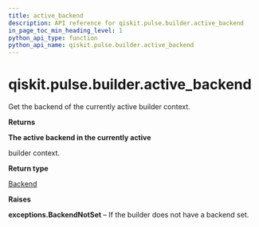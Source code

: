```yaml
---
title: active_backend
description: API reference for qiskit.pulse.builder.active_backend
in_page_toc_min_heading_level: 1
python_api_type: function
python_api_name: qiskit.pulse.builder.active_backend
---
```


<span id="qiskit-pulse-builder-active-backend" />

# qiskit.pulse.builder.active\_backend

<Function id="qiskit.pulse.builder.active_backend" github="https://github.com/qiskit/qiskit/tree/stable/0.24/qiskit/pulse/builder.py" signature="active_backend()">
  Get the backend of the currently active builder context.

  **Returns**

  **The active backend in the currently active**

  builder context.

  **Return type**

  [Backend](qiskit.providers.Backend "qiskit.providers.Backend")

  **Raises**

  **exceptions.BackendNotSet** – If the builder does not have a backend set.
</Function>

